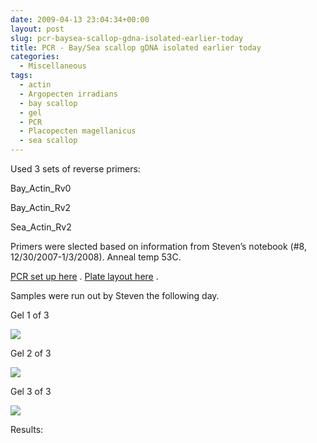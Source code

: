```yaml
---
date: 2009-04-13 23:04:34+00:00
layout: post
slug: pcr-baysea-scallop-gdna-isolated-earlier-today
title: PCR - Bay/Sea scallop gDNA isolated earlier today
categories:
  - Miscellaneous
tags:
  - actin
  - Argopecten irradians
  - bay scallop
  - gel
  - PCR
  - Placopecten magellanicus
  - sea scallop
---
```


Used 3 sets of reverse primers:

Bay_Actin_Rv0

Bay_Actin_Rv2

Sea_Actin_Rv2

Primers were slected based on information from Steven's notebook (#8, 12/30/2007-1/3/2008). Anneal temp 53C.

[PCR set up here](https://eagle.fish.washington.edu/Arabidopsis/Notebook%20Workup%20Files/20090413-01.jpg) . [Plate layout here](http://eagle.fish.washington.edu/Arabidopsis/Notebook%20Workup%20Files/20090413-02.jpg) .

Samples were run out by Steven the following day.

Gel 1 of 3

![](https://eagle.fish.washington.edu/Arabidopsis/20090413-02.JPG)

Gel 2 of 3

![](https://eagle.fish.washington.edu/Arabidopsis/20090413-03.JPG)

Gel 3 of 3

![](https://eagle.fish.washington.edu/Arabidopsis/20090413-04.JPG)

Results:
